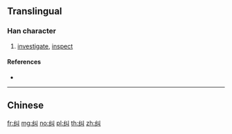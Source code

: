 {{character info/new}}
{{also|糾}}
==Translingual==

===Han character===
{{Han char|rn=120|rad=纟|as=02|sn=5|four=|canj=VMVL}}

# [[investigate]], [[inspect]]

====References====
* {{Han ref|kx=0944.251|hdz=53362.030|uh=7EA0|ud=32416}}

----

==Chinese==
{{zh-see|糾}}

[[fr:纠]]
[[mg:纠]]
[[no:纠]]
[[pl:纠]]
[[th:纠]]
[[zh:纠]]